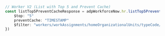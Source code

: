 ```typescript index.ts
// Worker V2 (List with Top 5 and Prevent Cache)
const listTop5PreventCacheResponse = adpWorkforceNow.hr.listTop5PreventCache({
    $top: "5"
    preventCache: "TIMESTAMP"
    $filter: "workers/workAssignments/homeOrganizationalUnits/typeCode/codeValue eq 'Department' and workers/workAssignments/homeOrganizationalUnits/nameCode/codeValue eq '001000'"
})
```